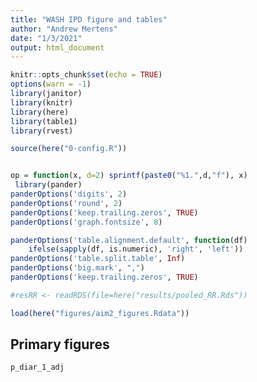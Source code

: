 ```yaml
---
title: "WASH IPD figure and tables"
author: "Andrew Mertens"
date: "1/3/2021"
output: html_document
---
```



```r
knitr::opts_chunk$set(echo = TRUE)
options(warn = -1) 
library(janitor)
library(knitr)
library(here)
library(table1)
library(rvest)

source(here("0-config.R"))


op = function(x, d=2) sprintf(paste0("%1.",d,"f"), x) 
 library(pander)
panderOptions('digits', 2)
panderOptions('round', 2)
panderOptions('keep.trailing.zeros', TRUE)
panderOptions('graph.fontsize', 8)

panderOptions('table.alignment.default', function(df)
    ifelse(sapply(df, is.numeric), 'right', 'left'))
panderOptions('table.split.table', Inf)
panderOptions('big.mark', ",")
panderOptions('keep.trailing.zeros', TRUE)

#resRR <- readRDS(file=here("results/pooled_RR.Rds"))

load(here("figures/aim2_figures.Rdata"))

```







## Primary figures


```r

p_diar_1_adj

```
